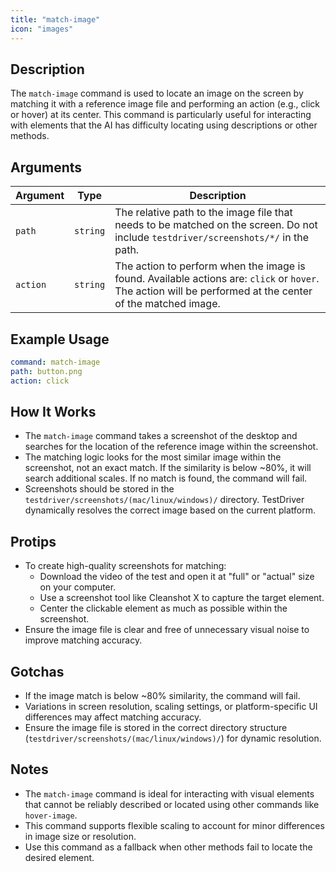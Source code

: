 ```yaml
---
title: "match-image"
icon: "images"
---
```


## Description
The `match-image` command is used to locate an image on the screen by matching it with a reference image file and performing an action (e.g., click or hover) at its center. This command is particularly useful for interacting with elements that the AI has difficulty locating using descriptions or other methods.

## Arguments
| Argument       | Type     | Description                                                                 |
|----------------|----------|-----------------------------------------------------------------------------|
| `path`         | `string` | The relative path to the image file that needs to be matched on the screen. Do not include `testdriver/screenshots/*/` in the path. |
| `action`       | `string` | The action to perform when the image is found. Available actions are: `click` or `hover`. The action will be performed at the center of the matched image. |

## Example Usage
```yaml
command: match-image
path: button.png
action: click
```

## How It Works
- The `match-image` command takes a screenshot of the desktop and searches for the location of the reference image within the screenshot.
- The matching logic looks for the most similar image within the screenshot, not an exact match. If the similarity is below ~80%, it will search additional scales. If no match is found, the command will fail.
- Screenshots should be stored in the `testdriver/screenshots/(mac/linux/windows)/` directory. TestDriver dynamically resolves the correct image based on the current platform.

## Protips
- To create high-quality screenshots for matching:
  - Download the video of the test and open it at "full" or "actual" size on your computer.
  - Use a screenshot tool like Cleanshot X to capture the target element.
  - Center the clickable element as much as possible within the screenshot.
- Ensure the image file is clear and free of unnecessary visual noise to improve matching accuracy.

## Gotchas
- If the image match is below ~80% similarity, the command will fail.
- Variations in screen resolution, scaling settings, or platform-specific UI differences may affect matching accuracy.
- Ensure the image file is stored in the correct directory structure (`testdriver/screenshots/(mac/linux/windows)/`) for dynamic resolution.

## Notes
- The `match-image` command is ideal for interacting with visual elements that cannot be reliably described or located using other commands like `hover-image`.
- This command supports flexible scaling to account for minor differences in image size or resolution.
- Use this command as a fallback when other methods fail to locate the desired element.
